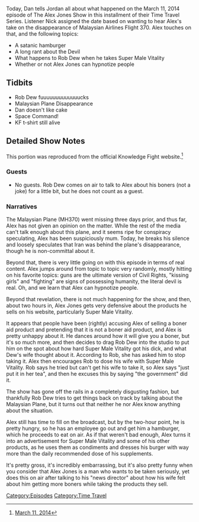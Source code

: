 {{DEFAULTSORT:
    #_EPISODE_0042:March 11, 2014
}}{{Episode
    | title           = March 11, 2014
    | caption         = Listen to this episode on [https://knowledgefight.libsyn.com/knowledge-fight-march-11-2014 Libsyn] [https://open.spotify.com/episode/7FHVbKF3PFlIEIs6WzduI5 Spotify], Read the [[Transcript/42: March 11, 2014|Unofficial Transcript]]
    | episodeNumber   = 42
    | length          = 02:04:02
    | airDate         = May 17, 2017
    | coverageDate    = March 11, 2014
    | episodeType     = [[:Category:Time Travel|Time Travel]]
    | appearance      = [[Rob Dew]]
    | oocDrop         = I know the conclusions, but not the nuts and bolts
    | previousEpisode = [[Spiritual Correction]]
    | nextEpisode     = [[43: May 17, 2017]]
}}

{{Stub}}

Today, Dan tells Jordan all about what happened on the March 11, 2014 episode of The Alex Jones Show in this installment of their Time Travel Series. Listener Nick assigned the date based on wanting to hear Alex's take on the disappearance of Malaysian Airlines Flight 370. Alex touches on that, and the following topics:

*A satanic hamburger
*A long rant about the Devil
*What happens to Rob Dew when he takes Super Male Vitality
*Whether or not Alex Jones can hypnotize people

==Tidbits==

*Rob Dew fuuuuuuuuuuuuucks
*Malaysian Plane Disappearance
*Dan doesn't like cake
*Space Command!
*KF t-shirt still alive

==Detailed Show Notes==

This portion was reproduced from the official Knowledge Fight website.<ref>[https://knowledgefight.com/the-past/2014/3/11/march-11-2014 March 11, 2014]</ref>

===Guests===

*No guests. Rob Dew comes on air to talk to Alex about his boners (not a joke) for a little bit, but he does not count as a guest.

===Narratives===

The Malaysian Plane (MH370) went missing three days prior, and thus far, Alex has not given an opinion on the matter. While the rest of the media can't talk enough about this plane, and it seems ripe for conspiracy speculating, Alex has been suspiciously mum. Today, he breaks his silence and loosely speculates that Iran was behind the plane's disappearance, though he is non-committal about it.

Beyond that, there is very little going on with this episode in terms of real content. Alex jumps around from topic to topic very randomly, mostly hitting on his favorite topics: guns are the ultimate version of Civil Rights, "kissing girls" and "fighting" are signs of possessing humanity, the literal devil is real. Oh, and we learn that Alex can hypnotize people.

Beyond that revelation, there is not much happening for the show, and then, about two hours in, Alex Jones gets very defensive about the products he sells on his website, particularly Super Male Vitality.

It appears that people have been (rightly) accusing Alex of selling a boner aid product and pretending that it is not a boner aid product, and Alex is pretty unhappy about it. He dances around how it will give you a boner, but it's so much more, and then decides to drag Rob Dew into the studio to put him on the spot about how hard Super Male Vitality got his dick, and what Dew's wife thought about it.  According to Rob, she has asked him to stop taking it.  Alex then encourages Rob to dose his wife with Super Male Vitality.  Rob says he tried but can't get his wife to take it, so Alex says "just put it in her tea", and then he excuses this by saying "the government" did it.

The show has gone off the rails in a completely disgusting fashion, but thankfully Rob Dew tries to get things back on track by talking about the Malaysian Plane, but it turns out that neither he nor Alex know anything about the situation.

Alex still has time to fill on the broadcast, but by the two-hour point, he is pretty hungry, so he has an employee go out and get him a hamburger, which he proceeds to eat on air. As if that weren't bad enough, Alex turns it into an advertisement for Super Male Vitality and some of his other products, as he uses them as condiments and dresses his burger with way more than the daily recommended dose of his supplements.

It's pretty gross, it's incredibly embarrassing, but it's also pretty funny when you consider that Alex Jones is a man who wants to be taken seriously, yet does this on air after talking to his "news director" about how his wife felt about him getting more boners while taking the products they sell.

[[Category:Episodes]]
[[Category:Time Travel]]
